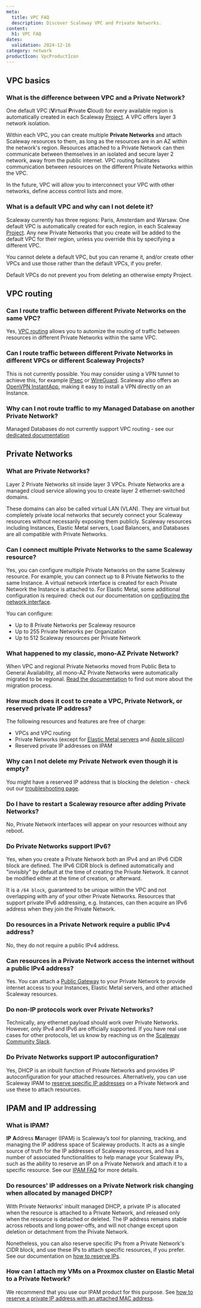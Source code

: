 ```yaml
---
meta:
  title: VPC FAQ
  description: Discover Scaleway VPC and Private Networks.
content:
  h1: VPC FAQ
dates:
  validation: 2024-12-16
category: network
productIcon: VpcProductIcon
---
```


## VPC basics

### What is the difference between VPC and a Private Network?

One default VPC (**V**irtual **P**rivate **C**loud) for every available region is automatically created in each Scaleway [Project](/organizations-and-projects/concepts/#project). A VPC offers layer 3 network isolation.

Within each VPC, you can create multiple **Private Networks** and attach Scaleway resources to them, as long as the resources are in an AZ within the network's region. Resources attached to a Private Network can then communicate between themselves in an isolated and secure layer 2 network, away from the public internet. VPC routing facilitates communication between resources on the different Private Networks within the VPC.

<Lightbox src="scaleway-vpc-pn-diag.webp" alt="A diagram shows that several Private Networks exist within a single VPC" size="small"/>

In the future, VPC will allow you to interconnect your VPC with other networks, define access control lists and more.

### What is a default VPC and why can I not delete it?

Scaleway currently has three regions: Paris, Amsterdam and Warsaw. One default VPC is automatically created for each region, in each Scaleway [Project](/organizations-and-projects/concepts/#project). Any new Private Networks that you create will be added to the default VPC for their region, unless you override this by specifying a different VPC.

You cannot delete a default VPC, but you can rename it, and/or create other VPCs and use those rather than the default VPCs, if you prefer. 

<Message type="note">
Default VPCs do not prevent you from deleting an otherwise empty Project.
</Message>

## VPC routing

### Can I route traffic between different Private Networks on the same VPC?

Yes, [VPC routing](/vpc/concepts#routing) allows you to automize the routing of traffic between resources in different Private Networks within the same VPC.

### Can I route traffic between different Private Networks in different VPCs or different Scaleway Projects?

This is not currently possible. You may consider using a VPN tunnel to achieve this, for example [IPsec](https://en.wikipedia.org/wiki/IPsec) or [WireGuard](https://en.wikipedia.org/wiki/WireGuard). Scaleway also offers an [OpenVPN InstantApp](/tutorials/openvpn-instant-app/), making it easy to install a VPN directly on an Instance.

### Why can I not route traffic to my Managed Database on another Private Network?

Managed Databases do not currently support VPC routing - see our [dedicated documentation](/vpc/reference-content/understanding-routing/#limitations)

## Private Networks

### What are Private Networks?

Layer 2 Private Networks sit inside layer 3 VPCs. Private Networks are a managed cloud service allowing you to create layer 2 ethernet-switched domains.

These domains can also be called virtual LAN (VLAN). They are virtual but completely private local networks that securely connect your Scaleway resources without necessarily exposing them publicly. Scaleway resources including Instances, Elastic Metal servers, Load Balancers, and Databases are all compatible with Private Networks.

### Can I connect multiple Private Networks to the same Scaleway resource?

Yes, you can configure multiple Private Networks on the same Scaleway resource. For example, you can connect up to 8 Private Networks to the same Instance. A virtual network interface is created for each Private Network the Instance is attached to. For Elastic Metal, some additional configuration is required: check out our documentation on [configuring the network interface](/elastic-metal/how-to/use-private-networks/#how-to-configure-the-network-interface-on-your-elastic-metal-server-for-private-networks).

You can configure:
- Up to 8 Private Networks per Scaleway resource
- Up to 255 Private Networks per Organization
- Up to 512 Scaleway resources per Private Network

### What happened to my classic, mono-AZ Private Network?

When VPC and regional Private Networks moved from Public Beta to General Availability, all mono-AZ Private Networks were automatically migrated to be regional. [Read the documentation](/vpc/reference-content/vpc-migration/) to find out more about the migration process.

### How much does it cost to create a VPC, Private Network, or reserved private IP address?

The following resources and features are free of charge:

- VPCs and VPC routing
- Private Networks (except for [Elastic Metal servers](https://www.scaleway.com/en/pricing/elastic-metal/) and [Apple silicon](https://www.scaleway.com/en/pricing/apple-silicon/))
- Reserved private IP addresses on IPAM

### Why can I not delete my Private Network even though it is empty?

You might have a reserved IP address that is blocking the deletion - check out our [troubleshooting page](/vpc/troubleshooting/cant-delete-vpc-pn/).

### Do I have to restart a Scaleway resource after adding Private Networks?

No, Private Network interfaces will appear on your resources without any reboot.

### Do Private Networks support IPv6?

Yes, when you create a Private Network both an IPv4 and an IPv6 CIDR block are defined. The IPv6 CIDR block is defined automatically and "invisibly" by default at the time of creating the Private Network. It cannot be modified either at the time of creation, or afterward.

It is a `/64 block`, guaranteed to be unique within the VPC and not overlapping with any of your other Private Networks. Resources that support private IPv6 addressing, e.g. Instances, can then acquire an IPv6 address when they join the Private Network.

### Do resources in a Private Network require a public IPv4 address?

No, they do not require a public IPv4 address.

### Can resources in a Private Network access the internet without a public IPv4 address?

Yes. You can attach a [Public Gateway](/public-gateways/how-to/create-a-public-gateway/) to your Private Network to provide internet access to your Instances, Elastic Metal servers, and other attached Scaleway resources.

### Do non-IP protocols work over Private Networks?

Technically, any ethernet payload should work over Private Networks. However, only IPv4 and IPv6 are officially supported. If you have real use cases for other protocols, let us know by reaching us on the [Scaleway Community Slack](https://scaleway-community.slack.com/).

### Do Private Networks support IP autoconfiguration?

Yes, DHCP is an inbuilt function of Private Networks and provides IP autoconfiguration for your attached resources. Alternatively, you can use Scaleway IPAM to [reserve specific IP addresses](/ipam/how-to/reserve-ip/) on a Private Network and use these to attach resources.

## IPAM and IP addressing

### What is IPAM?

**IP** **A**ddress **M**anager (IPAM) is Scaleway’s tool for planning, tracking, and managing the IP address space of Scaleway products. It acts as a single source of truth for the IP addresses of Scaleway resources, and has a number of associated functionalities to help manage your Scaleway IPs, such as the ability to reserve an IP on a Private Network and attach it to a specific resource. See our [IPAM FAQ](/ipam/faq/) for more details.

### Do resources' IP addresses on a Private Network risk changing when allocated by managed DHCP?

With Private Networks' inbuilt managed DHCP, a private IP is allocated when the resource is attached to a Private Network, and released only when the resource is detached or deleted. The IP address remains stable across reboots and long power-offs, and will not change except upon deletion or detachment from the Private Network.

Nonetheless, you can also reserve specific IPs from a Private Network's CIDR block, and use these IPs to attach specific resources, if you prefer. See our documentation on [how to reserve IPs](/ipam/how-to/reserve-ip/).

### How can I attach my VMs on a Proxmox cluster on Elastic Metal to a Private Network?

We recommend that you use our IPAM product for this purpose. See [how to reserve a private IP address with an attached MAC address](/ipam/how-to/reserve-ip/#how-to-reserve-a-private-ip-address-with-an-attached-mac-address).
